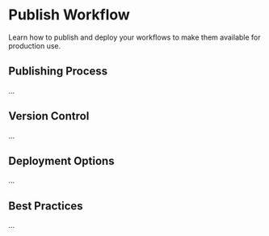 # Publish Workflow

Learn how to publish and deploy your workflows to make them available for production use.

## Publishing Process

...

## Version Control

...

## Deployment Options

...

## Best Practices

... 